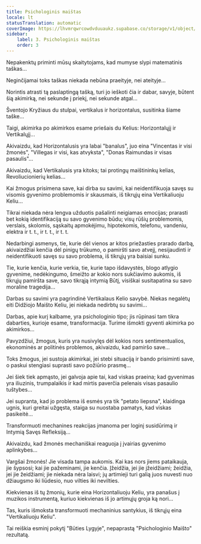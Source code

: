 ```yaml
---
title: Psichologinis maištas
locale: lt
statusTranslation: automatic
coverImage: https://lhvmrqwrcowdvduuaukz.supabase.co/storage/v1/object/public/strapi-uploads/small_cover-tratado-de-psicologia-revolucionaria.webp-5e15e1cec4e0ebebcde5d7fc7565d8fd.webp
sidebar:
    label: 3. Psichologinis maištas
    order: 3
---
```

Nepakenktų priminti mūsų skaitytojams, kad mumyse slypi matematinis taškas...

Neginčijamai toks taškas niekada nebūna praeityje, nei ateityje...

Norintis atrasti tą paslaptingą tašką, turi jo ieškoti čia ir dabar, savyje, būtent šią akimirką, nei sekunde į priekį, nei sekunde atgal...

Šventojo Kryžiaus du stulpai, vertikalus ir horizontalus, susitinka šiame taške...

Taigi, akimirka po akimirkos esame priešais du Kelius: Horizontalųjį ir Vertikalųjį...

Akivaizdu, kad Horizontalusis yra labai "banalus", juo eina "Vincentas ir visi žmonės", "Villegas ir visi, kas atvyksta", "Donas Raimundas ir visas pasaulis"...

Akivaizdu, kad Vertikalusis yra kitoks; tai protingų maištininkų kelias, Revoliucionierių kelias...

Kai žmogus prisimena save, kai dirba su savimi, kai neidentifikuoja savęs su visomis gyvenimo problemomis ir skausmais, iš tikrųjų eina Vertikaliuoju Keliu...

Tikrai niekada nėra lengva užduotis pašalinti neigiamas emocijas; prarasti bet kokią identifikaciją su savo gyvenimo būdu; visų rūšių problemomis, verslais, skolomis, sąskaitų apmokėjimu, hipotekomis, telefonu, vandeniu, elektra ir t. t., ir t. t., ir t. t.

Nedarbingi asmenys, tie, kurie dėl vienos ar kitos priežasties prarado darbą, akivaizdžiai kenčia dėl pinigų trūkumo, o pamiršti savo atvejį, nesijaudinti ir neidentifikuoti savęs su savo problema, iš tikrųjų yra baisiai sunku.

Tie, kurie kenčia, kurie verkia, tie, kurie tapo išdavystės, blogo atlygio gyvenime, nedėkingumo, šmeižto ar kokio nors sukčiavimo aukomis, iš tikrųjų pamiršta save, savo tikrąją intymią Būtį, visiškai susitapatina su savo moraline tragedija...

Darbas su savimi yra pagrindinė Vertikalaus Kelio savybė. Niekas negalėtų eiti Didžiojo Maišto Keliu, jei niekada nedirbtų su savimi...

Darbas, apie kurį kalbame, yra psichologinio tipo; jis rūpinasi tam tikra dabarties, kurioje esame, transformacija. Turime išmokti gyventi akimirka po akimirkos...

Pavyzdžiui, žmogus, kuris yra nusivylęs dėl kokios nors sentimentualios, ekonominės ar politinės problemos, akivaizdu, kad pamiršo save...

Toks žmogus, jei sustoja akimirkai, jei stebi situaciją ir bando prisiminti save, o paskui stengiasi suprasti savo požiūrio prasmę...

Jei šiek tiek apmąsto, jei galvoja apie tai, kad viskas praeina; kad gyvenimas yra iliuzinis, trumpalaikis ir kad mirtis paverčia pelenais visas pasaulio tuštybes...

Jei supranta, kad jo problema iš esmės yra tik "petato liepsna", klaidinga ugnis, kuri greitai užgęsta, staiga su nuostaba pamatys, kad viskas pasikeitė...

Transformuoti mechanines reakcijas įmanoma per loginį susidūrimą ir Intymią Savęs Refleksiją...

Akivaizdu, kad žmonės mechaniškai reaguoja į įvairias gyvenimo aplinkybes...

Vargšai žmonės! Jie visada tampa aukomis. Kai kas nors jiems pataikauja, jie šypsosi; kai jie pažeminami, jie kenčia. Įžeidžia, jei jie įžeidžiami; žeidžia, jei jie žeidžiami; jie niekada nėra laisvi; jų artimieji turi galią juos nuvesti nuo džiaugsmo iki liūdesio, nuo vilties iki nevilties.

Kiekvienas iš tų žmonių, kurie eina Horizontaliuoju Keliu, yra panašus į muzikos instrumentą, kuriuo kiekvienas iš jo artimųjų groja ką nori...

Tas, kuris išmoksta transformuoti mechaninius santykius, iš tikrųjų eina "Vertikaliuoju Keliu".

Tai reiškia esminį pokytį "Būties Lygyje", nepaprastą "Psichologinio Maišto" rezultatą.

